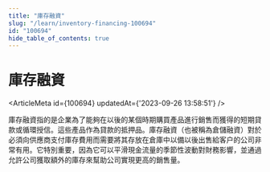 ```yaml
---
title: "庫存融資"
slug: "/learn/inventory-financing-100694"
id: "100694"
hide_table_of_contents: true
---
```



# 庫存融資

<ArticleMeta id={100694} updatedAt={'2023-09-26 13:58:51'} />
<div className='border-solid border-b border-t-0 my-4 border-[var(--ifm-color-gray-300)]' />

庫存融資指的是企業為了能夠在以後的某個時期購買產品進行銷售而獲得的短期貸款或循環授信。這些產品作為貸款的抵押品。庫存融資（也被稱為倉儲融資）對於必須向供應商支付庫存費用而需要將其存放在倉庫中以備以後出售給客户的公司非常有用。它特別重要，因為它可以平滑現金流量的季節性波動對財務影響，並通過允許公司獲取額外的庫存來幫助公司實現更高的銷售量。
